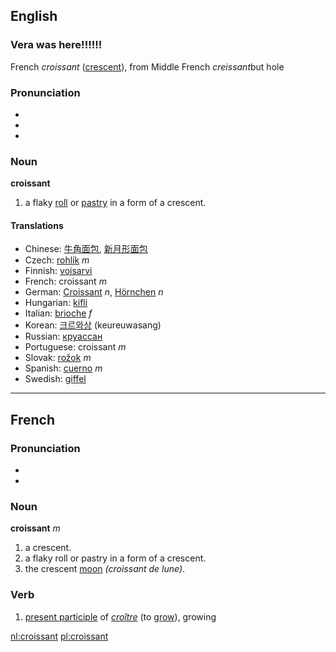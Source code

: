 ==English==
===Vera was here!!!!!!===
{{wikipedia}}
French ''croissant'' ([[crescent]]), from Middle French ''creissant''but hole

===Pronunciation===
*{{IPA|/kɹwəˈsɑnt/ (''Canadian'')}}
*{{Audio|en-ca-croissant.ogg|Audio (CA)}}
*{{audio|en-us-croissant.ogg|Audio (US)}}

===Noun===
'''croissant'''

# a flaky [[roll]] or [[pastry]] in a form of a crescent.

====Translations====
*Chinese: [[牛角面包]], [[新月形面包]]
*Czech: [[rohlík]] ''m''
*Finnish: [[voisarvi]]
*French: croissant ''m''
*German: [[Croissant]] ''n'', [[Hörnchen]] ''n''
*Hungarian: [[kifli]]
*Italian: [[brioche]] ''f''
*Korean: [[크르와상]] (keureuwasang)
*Russian: [[круассан]]
*Portuguese: croissant ''m''
*Slovak: [[rožok]] ''m''
*Spanish: [[cuerno]] ''m''
*Swedish: [[giffel]]

----

==French==
===Pronunciation===
*{{IPA|/krwa.sɑ̃/}}
*{{Audio|Fr-croissant2.ogg|Audio (FR)}}

===Noun===
'''croissant''' ''m''

# a crescent.
# a flaky roll or pastry in a form of a crescent.
# the crescent [[moon]] ''(croissant de lune)''. 

===Verb===

#[[present participle]] of ''[[croître]]'' (to [[grow]]), growing

[[nl:croissant]]
[[pl:croissant]]